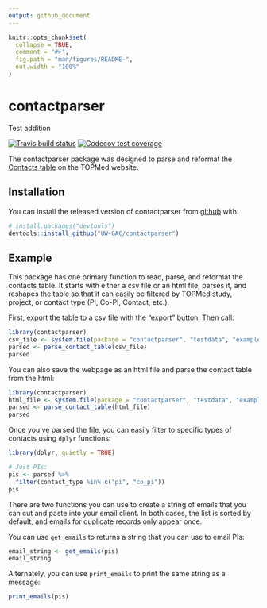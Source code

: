 ```yaml
---
output: github_document
---
```


<!-- README.md is generated from README.Rmd. Please edit that file -->

```r
knitr::opts_chunk$set(
  collapse = TRUE,
  comment = "#>",
  fig.path = "man/figures/README-",
  out.width = "100%"
)
```

# contactparser

Test addition

<!-- badges: start -->
[![Travis build status](https://travis-ci.org/UW-GAC/contactparser.svg?branch=master)](https://travis-ci.org/UW-GAC/contactparser)
[![Codecov test coverage](https://codecov.io/gh/UW-GAC/contactparser/branch/master/graph/badge.svg)](https://codecov.io/gh/UW-GAC/contactparser?branch=master)
<!-- badges: end -->

The contactparser package was designed to parse and reformat the [Contacts table](https://www.nhlbiwgs.org/contact-filter) on the TOPMed website.


## Installation

You can install the released version of contactparser from [github](https://github.com/UW-GAC/contactparser) with:

``` r
# install.packages("devtools") 
devtools::install_github("UW-GAC/contactparser")
```

## Example

This package has one primary function to read, parse, and reformat the contacts table.
It starts with either a csv file or an html file, parses it, and reshapes the table so that it can easily be filtered by TOPMed study, project, or contact type (PI, Co-PI, Contact, etc.).

First, export the table to a csv file with the "export" button.
Then call:
```r
library(contactparser)
csv_file <- system.file(package = "contactparser", "testdata", "example.csv")
parsed <- parse_contact_table(csv_file)
parsed
```

You can also save the webpage as an html file and parse the contact table from the html:
```r
library(contactparser)
html_file <- system.file(package = "contactparser", "testdata", "example.html")
parsed <- parse_contact_table(html_file)
parsed
```

Once you've parsed the file, you can easily filter to specific types of contacts using `dplyr` functions:
```r
library(dplyr, quietly = TRUE)

# Just PIs:
pis <- parsed %>%
  filter(contact_type %in% c("pi", "co_pi"))
pis
```

There are two functions you can use to create a string of emails that you can cut and paste into your email client.
In both cases, the list is sorted by default, and emails for duplicate records only appear once.

You can use `get_emails` to returns a string that you can use to email PIs:
```r
email_string <- get_emails(pis)
email_string
```

Alternately, you can use `print_emails` to print the same string as a message:
```r
print_emails(pis)
```
